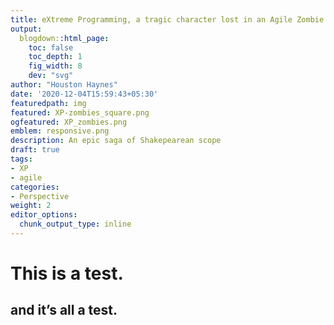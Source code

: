 ```yaml
---
title: eXtreme Programming, a tragic character lost in an Agile Zombie Apocolypse
output:
  blogdown::html_page:
    toc: false
    toc_depth: 1
    fig_width: 8
    dev: "svg"
author: "Houston Haynes"
date: '2020-12-04T15:59:43+05:30'
featuredpath: img
featured: XP-zombies_square.png
ogfeatured: XP_zombies.png
emblem: responsive.png
description: An epic saga of Shakepearean scope
draft: true
tags:
- XP
- agile
categories: 
- Perspective
weight: 2
editor_options: 
  chunk_output_type: inline
---
```

# This is a test.

## and it's all a test.